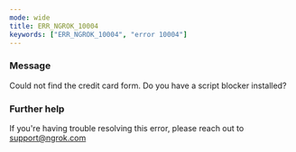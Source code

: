 ```yaml
---
mode: wide
title: ERR_NGROK_10004
keywords: ["ERR_NGROK_10004", "error 10004"]
---
```


### Message

Could not find the credit card form. Do you have a script blocker installed?

### Further help

If you're having trouble resolving this error, please reach out to [support@ngrok.com](mailto:support@ngrok.com?subject=Help%20with%20ERR_NGROK_10004)

